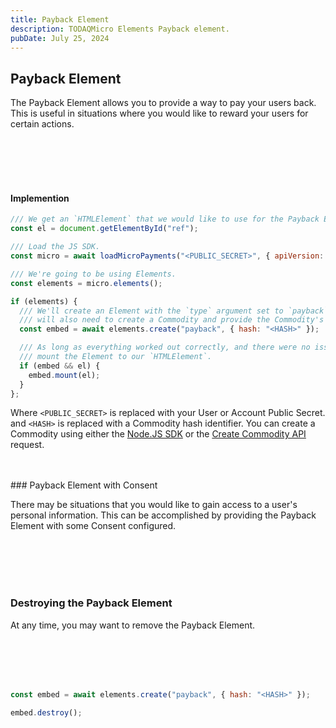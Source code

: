 ```yaml
---
title: Payback Element
description: TODAQMicro Elements Payback element.
pubDate: July 25, 2024
---
```


## Payback Element

The Payback Element allows you to provide a way to pay your users back. This is
useful in situations where you would like to reward your users for certain
actions.

<br />
<br />
<EmbedElement type="payback" hash="adedc7a6-3a65-453a-a1a2-0f83a3e8da1a" client:load />
<br />
<br />

#### Implemention

```javascript
/// We get an `HTMLElement` that we would like to use for the Payback Element. 
const el = document.getElementById("ref");

/// Load the JS SDK.
const micro = await loadMicroPayments("<PUBLIC_SECRET>", { apiVersion: "main" });

/// We're going to be using Elements. 
const elements = micro.elements();

if (elements) {
  /// We'll create an Element with the `type` argument set to `payback`. You
  /// will also need to create a Commodity and provide the Commodity's `hash`.
  const embed = await elements.create("payback", { hash: "<HASH>" });

  /// As long as everything worked out correctly, and there were no issues,
  /// mount the Element to our `HTMLElement`.
  if (embed && el) {
    embed.mount(el);
  }
};
```

Where `<PUBLIC_SECRET>` is replaced with your User or Account Public Secret. and
`<HASH>` is replaced with a Commodity hash identifier. You can create a
Commodity using either the [Node.JS SDK]() or the [Create Commodity API]()
request.

<br />
<br />
### Payback Element with Consent

There may be situations that you would like to gain access to a user's personal
information. This can be accomplished by providing the Payback Element with some
Consent configured.

<br />
<br />
<EmbedElement
  type="payback"
  hash="06880c0d-7394-40a0-b58d-d9adc3d840a9"
  consent={{
    'acme_email_consent': {
      type: 0,
      metadata: [
        {
          name: 'email',
          label: 'Email associated with your wallet',
          description:
            'Longer form text that should include a description of what the email will be used for.',
        },
      ],
    },
    'acme_terms': {
      type: 3,
      metadata: [
        {
          name: 'terms',
          label: 'By signing checking this box, you agree to the Terms of Service and Privacy Policy, includingg Cookie Use.',
          checked: false,
        }
      ],
    },
  }}
  client:load />
<br />
<br />

### Destroying the Payback Element

At any time, you may want to remove the Payback Element. 

<br />
<br />
<EmbedElement
  type="payback"
  hash="06880c0d-7394-40a0-b58d-d9adc3d840a9"
  destroy={true}
  client:load />
<br />
<br />

```javascript
const embed = await elements.create("payback", { hash: "<HASH>" });

embed.destroy();
```
